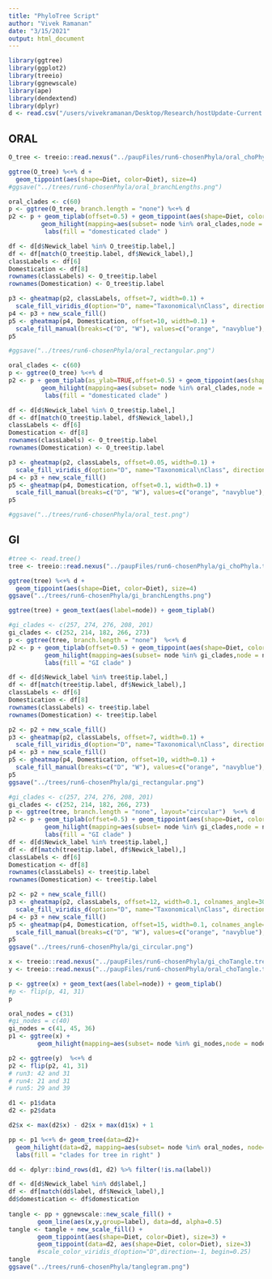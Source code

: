 ```yaml
---
title: "PhyloTree Script"
author: "Vivek Ramanan"
date: "3/15/2021"
output: html_document
---
```


```r
library(ggtree)
library(ggplot2)
library(treeio)
library(ggnewscale)
library(ape)
library(dendextend)
library(dplyr)
d <- read.csv("/users/vivekramanan/Desktop/Research/hostUpdate-Current.csv")
```

## ORAL

```r
O_tree <- treeio::read.nexus("../paupFiles/run6-chosenPhyla/oral_choPhyla.tre")
```

```r
ggtree(O_tree) %<+% d + 
  geom_tippoint(aes(shape=Diet, color=Diet), size=4)
#ggsave("../trees/run6-chosenPhyla/oral_branchLengths.png")
```


```r
oral_clades <- c(60)
p <- ggtree(O_tree, branch.length = "none") %<+% d
p2 <- p + geom_tiplab(offset=0.5) + geom_tippoint(aes(shape=Diet, color=Diet), size=3) +
         geom_hilight(mapping=aes(subset= node %in% oral_clades,node = node)) +
          labs(fill = "domesticated clade" )

df <- d[d$Newick_label %in% O_tree$tip.label,]
df <- df[match(O_tree$tip.label, df$Newick_label),]
classLabels <- df[6]
Domestication <- df[8]
rownames(classLabels) <- O_tree$tip.label
rownames(Domestication) <- O_tree$tip.label

p3 <- gheatmap(p2, classLabels, offset=7, width=0.1) + 
  scale_fill_viridis_d(option="D", name="Taxonomical\nClass", direction=-1, begin=0.25)
p4 <- p3 + new_scale_fill()
p5 <- gheatmap(p4, Domestication, offset=10, width=0.1) + 
  scale_fill_manual(breaks=c("D", "W"), values=c("orange", "navyblue"), name="Domestication")
p5

#ggsave("../trees/run6-chosenPhyla/oral_rectangular.png")
```
```r
oral_clades <- c(60)
p <- ggtree(O_tree) %<+% d
p2 <- p + geom_tiplab(as_ylab=TRUE,offset=0.5) + geom_tippoint(aes(shape=Diet, color=Diet), size=3) +
         geom_hilight(mapping=aes(subset= node %in% oral_clades,node = node)) +
          labs(fill = "domesticated clade" )

df <- d[d$Newick_label %in% O_tree$tip.label,]
df <- df[match(O_tree$tip.label, df$Newick_label),]
classLabels <- df[6]
Domestication <- df[8]
rownames(classLabels) <- O_tree$tip.label
rownames(Domestication) <- O_tree$tip.label

p3 <- gheatmap(p2, classLabels, offset=0.05, width=0.1) + 
  scale_fill_viridis_d(option="D", name="Taxonomical\nClass", direction=-1, begin=0.25)
p4 <- p3 + new_scale_fill()
p5 <- gheatmap(p4, Domestication, offset=0.1, width=0.1) + 
  scale_fill_manual(breaks=c("D", "W"), values=c("orange", "navyblue"), name="Domestication")
p5

#ggsave("../trees/run6-chosenPhyla/oral_test.png")
```


## GI
```r
#tree <- read.tree()
tree <- treeio::read.nexus("../paupFiles/run6-chosenPhyla/gi_choPhyla.tre")
```

```r
ggtree(tree) %<+% d + 
  geom_tippoint(aes(shape=Diet, color=Diet), size=4)
ggsave("../trees/run6-chosenPhyla/gi_branchLengths.png")
```
```r
ggtree(tree) + geom_text(aes(label=node)) + geom_tiplab()
```


```r
#gi_clades <- c(257, 274, 276, 208, 201)
gi_clades <- c(252, 214, 182, 266, 273)
p <- ggtree(tree, branch.length = "none")  %<+% d 
p2 <- p + geom_tiplab(offset=0.5) + geom_tippoint(aes(shape=Diet, color=Diet), size=3) +
          geom_hilight(mapping=aes(subset= node %in% gi_clades,node = node, fill=as.factor(node))) +
          labs(fill = "GI clade" )

df <- d[d$Newick_label %in% tree$tip.label,]
df <- df[match(tree$tip.label, df$Newick_label),]
classLabels <- df[6]
Domestication <- df[8]
rownames(classLabels) <- tree$tip.label
rownames(Domestication) <- tree$tip.label

p2 <- p2 + new_scale_fill()
p3 <- gheatmap(p2, classLabels, offset=7, width=0.1) + 
  scale_fill_viridis_d(option="D", name="Taxonomical\nClass", direction=-1, begin=0.25)
p4 <- p3 + new_scale_fill()
p5 <- gheatmap(p4, Domestication, offset=10, width=0.1) + 
  scale_fill_manual(breaks=c("D", "W"), values=c("orange", "navyblue"), name="Domestication")
p5
ggsave("../trees/run6-chosenPhyla/gi_rectangular.png")
```
```r
#gi_clades <- c(257, 274, 276, 208, 201)
gi_clades <- c(252, 214, 182, 266, 273)
p <- ggtree(tree, branch.length = "none", layout="circular")  %<+% d 
p2 <- p + geom_tiplab(offset=0.5) + geom_tippoint(aes(shape=Diet, color=Diet), size=3) +
          geom_hilight(mapping=aes(subset= node %in% gi_clades,node = node, fill=as.factor(node))) +
          labs(fill = "GI clade" )
df <- d[d$Newick_label %in% tree$tip.label,]
df <- df[match(tree$tip.label, df$Newick_label),]
classLabels <- df[6]
Domestication <- df[8]
rownames(classLabels) <- tree$tip.label
rownames(Domestication) <- tree$tip.label

p2 <- p2 + new_scale_fill()
p3 <- gheatmap(p2, classLabels, offset=12, width=0.1, colnames_angle=30, colnames_offset_y = .05) + 
  scale_fill_viridis_d(option="D", name="Taxonomical\nClass", direction=-1, begin=0.25)
p4 <- p3 + new_scale_fill()
p5 <- gheatmap(p4, Domestication, offset=15, width=0.1, colnames_angle=30, colnames_offset_y = 0.0) + 
  scale_fill_manual(breaks=c("D", "W"), values=c("orange", "navyblue"), name="Domestication")
p5
ggsave("../trees/run6-chosenPhyla/gi_circular.png")
```
```r
x <- treeio::read.nexus("../paupFiles/run6-chosenPhyla/gi_choTangle.tre")
y <- treeio::read.nexus("../paupFiles/run6-chosenPhyla/oral_choTangle.tre")
```
```r
p <- ggtree(x) + geom_text(aes(label=node)) + geom_tiplab()
#p <- flip(p, 41, 31)
p
```

```r
oral_nodes = c(31)
#gi_nodes = c(40)
gi_nodes = c(41, 45, 36)
p1 <- ggtree(x) +
        geom_hilight(mapping=aes(subset= node %in% gi_nodes,node = node)) 

p2 <- ggtree(y)  %<+% d
p2 <- flip(p2, 41, 31)
# run3: 42 and 31 
# run4: 21 and 31
# run5: 29 and 39

d1 <- p1$data
d2 <- p2$data

d2$x <- max(d2$x) - d2$x + max(d1$x) + 1
```
```r
pp <- p1 %<+% d+ geom_tree(data=d2)+   
  geom_hilight(data=d2, mapping=aes(subset= node %in% oral_nodes, node=node)) + 
  labs(fill = "clades for tree in right" )

dd <- dplyr::bind_rows(d1, d2) %>% filter(!is.na(label))

df <- d[d$Newick_label %in% dd$label,]
df <- df[match(dd$label, df$Newick_label),]
dd$domestication <- df$domestication
 
tangle <- pp + ggnewscale::new_scale_fill() +
        geom_line(aes(x,y,group=label), data=dd, alpha=0.5)
tangle <- tangle + new_scale_fill() +
        geom_tippoint(aes(shape=Diet, color=Diet), size=3) + 
        geom_tippoint(data=d2, aes(shape=Diet, color=Diet), size=3)
        #scale_color_viridis_d(option="D",direction=-1, begin=0.25) 
tangle
ggsave("../trees/run6-chosenPhyla/tanglegram.png")
```

